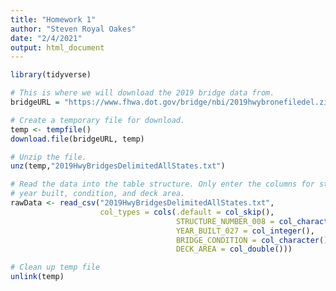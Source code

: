 ```yaml
---
title: "Homework 1"
author: "Steven Royal Oakes"
date: "2/4/2021"
output: html_document
---
```


``` r
library(tidyverse)

# This is where we will download the 2019 bridge data from.
bridgeURL = "https://www.fhwa.dot.gov/bridge/nbi/2019hwybronefiledel.zip"

# Create a temporary file for download.
temp <- tempfile()
download.file(bridgeURL, temp)

# Unzip the file.
unz(temp,"2019HwyBridgesDelimitedAllStates.txt")

# Read the data into the table structure. Only enter the columns for structure number,
# year built, condition, and deck area.
rawData <- read_csv("2019HwyBridgesDelimitedAllStates.txt", 
                    col_types = cols(.default = col_skip(),
                                     STRUCTURE_NUMBER_008 = col_character(),
                                     YEAR_BUILT_027 = col_integer(),
                                     BRIDGE_CONDITION = col_character(),
                                     DECK_AREA = col_double()))

# Clean up temp file
unlink(temp)
```
